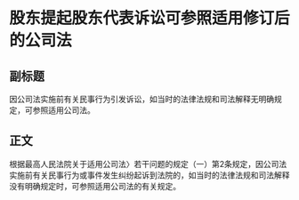 # 股东提起股东代表诉讼可参照适用修订后的公司法
## 副标题
因公司法实施前有关民事行为引发诉讼，如当时的法律法规和司法解释无明确规定，可参照适用公司法。
## 正文
根据最高人民法院关于适用公司法〉若干问题的规定（一）第2条规定，因公司法实施前有关民事行为或事件发生纠纷起诉到法院的，如当时的法律法规和司法解释没有明确规定时，可参照适用公司法的有关规定。